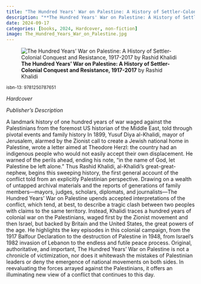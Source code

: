 ```yaml
---
title: "The Hundred Years' War on Palestine: A History of Settler-Colonial Conquest and Resistance, 1917-2017"
description: "**The Hundred Years' War on Palestine: A History of Settler-Colonial Conquest and Resistance, 1917-2017** by Rashid Khalidi"
date: 2024-09-17
categories: [books, 2024, Hardcover, non-fiction]
image: The_Hundred_Years_War_on_Palestine.jpg
---
```

![**The Hundred Years' War on Palestine: A History of Settler-Colonial Conquest and Resistance, 1917-2017** by Rashid Khalidi](The_Hundred_Years_War_on_Palestine.jpg){fig-align="left"}

<sup>isbn-13: 9781250787651</sup>

*Hardcover*

*Publisher's Description*

A landmark history of one hundred years of war waged against the
Palestinians from the foremost US historian of the Middle East, told
through pivotal events and family history In 1899, Yusuf Diya al-Khalidi,
mayor of Jerusalem, alarmed by the Zionist call to create a Jewish national
home in Palestine, wrote a letter aimed at Theodore Herzl: the country had
an indigenous people who would not easily accept their own displacement. He
warned of the perils ahead, ending his note, “in the name of God, let
Palestine be left alone.” Thus Rashid Khalidi, al-Khalidi’s great-great-
nephew, begins this sweeping history, the first general account of the
conflict told from an explicitly Palestinian perspective. Drawing on a
wealth of untapped archival materials and the reports of generations of
family members—mayors, judges, scholars, diplomats, and journalists—The
Hundred Years' War on Palestine upends accepted interpretations of the
conflict, which tend, at best, to describe a tragic clash between two
peoples with claims to the same territory. Instead, Khalidi traces a
hundred years of colonial war on the Palestinians, waged first by the
Zionist movement and then Israel, but backed by Britain and the United
States, the great powers of the age. He highlights the key episodes in this
colonial campaign, from the 1917 Balfour Declaration to the destruction of
Palestine in 1948, from Israel’s 1982 invasion of Lebanon to the endless
and futile peace process. Original, authoritative, and important, The
Hundred Years' War on Palestine is not a chronicle of victimization, nor
does it whitewash the mistakes of Palestinian leaders or deny the emergence
of national movements on both sides. In reevaluating the forces arrayed
against the Palestinians, it offers an illuminating new view of a conflict
that continues to this day.